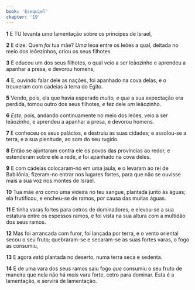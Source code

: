 ```yaml
---
book: 'Ezequiel'
chapter: '19'
---
```


**1** E TU levanta _uma_ lamentação sobre os príncipes de Israel,

**2** E dize: Quem _foi_ tua mãe? _Uma_ leoa entre os leões a qual, deitada no meio dos leõezinhos, criou os seus filhotes.

**3** E educou um dos seus filhotes, o qual veio a ser leãozinho e aprendeu a apanhar a presa, e devorou homens,

**4** E, ouvindo falar dele as nações, foi apanhado na cova delas, e o trouxeram com cadeias à terra do Egito.

**5** Vendo, pois, ela que havia esperado _muito, e que_ a sua expectação era perdida, tomou outro dos seus filhotes, _e_ fez dele _um_ leãozinho.

**6** _Este_, pois, andando continuamente no meio dos leões, veio a ser leãozinho, e aprendeu a apanhar a presa, e devorou homens.

**7** E conheceu os seus palácios, e destruiu as suas cidades; e assolou-se a terra, e a sua plenitude, ao som do seu rugido.

**8** Então se ajuntaram contra ele os povos das províncias ao redor, e estenderam sobre ele a rede, _e_ foi apanhado na cova deles.

**9** E com cadeias colocaram-no em uma jaula, e o levaram ao rei de Babilônia; fizeram-no entrar nos lugares fortes, para que não se ouvisse mais a sua voz nos montes de Israel.

**10** Tua mãe _era_ como uma videira no teu sangue, plantada junto às águas; ela frutificou, e encheu-se de ramos, por causa das muitas águas.

**11** E tinha varas fortes para cetros de dominadores, e elevou-se a sua estatura entre os espessos ramos, e foi vista na sua altura com a multidão dos seus ramos.

**12** Mas foi arrancada com furor, foi lançada por terra, e o vento oriental secou o seu fruto; quebraram-se e secaram-se as suas fortes varas, o fogo as consumiu,

**13** E agora _está_ plantada no deserto, numa terra seca e sedenta.

**14** E de uma vara dos seus ramos saiu fogo _que_ consumiu o seu fruto de maneira que nela não há _mais_ vara forte, cetro para dominar. Esta é a lamentação, e servirá de lamentação.
